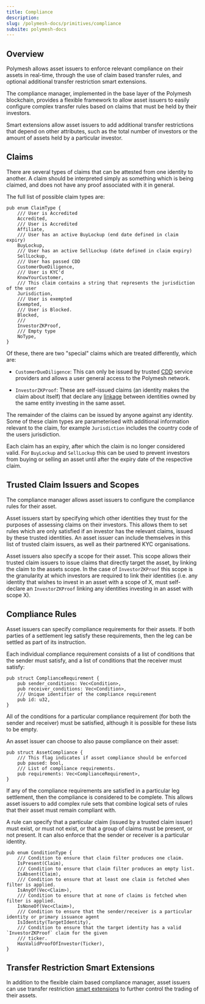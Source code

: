 ```yaml
---
title: Compliance
description:
slug: /polymesh-docs/primitives/compliance
subsite: polymesh-docs
---
```


## Overview

Polymesh allows asset issuers to enforce relevant compliance on their assets in real-time, through the use of claim based transfer rules, and optional additional transfer restriction smart extensions.

The compliance manager, implemented in the base layer of the Polymesh blockchain, provides a flexible framework to allow asset issuers to easily configure complex transfer rules based on claims that must be held by their investors.

Smart extensions allow asset issuers to add additional transfer restrictions that depend on other attributes, such as the total number of investors or the amount of assets held by a particular investor.

## Claims

There are several types of claims that can be attested from one identity to another. A claim should be interpreted simply as something which is being claimed, and does not have any proof associated with it in general.

The full list of possible claim types are:  

```
pub enum ClaimType {
    /// User is Accredited
    Accredited,
    /// User is Accredited
    Affiliate,
    /// User has an active BuyLockup (end date defined in claim expiry)
    BuyLockup,
    /// User has an active SellLockup (date defined in claim expiry)
    SellLockup,
    /// User has passed CDD
    CustomerDueDiligence,
    /// User is KYC'd
    KnowYourCustomer,
    /// This claim contains a string that represents the jurisdiction of the user
    Jurisdiction,
    /// User is exempted
    Exempted,
    /// User is Blocked.
    Blocked,
    ///
    InvestorZKProof,
    /// Empty type
    NoType,
}
```

Of these, there are two "special" claims which are treated differently, which are:  

- `CustomerDueDiligence`: This can only be issued by trusted [CDD](./cdd.md) service providers and allows a user general access to the Polymesh network.

- `InvestorZKProof`: These are self-issued claims (an identity makes the claim about itself) that declare any [linkage](./confidential_identity.md) between identities owned by the same entity investing in the same asset.

The remainder of the claims can be issued by anyone against any identity. Some of these claim types are parameterised with additional information relevant to the claim, for example `Jurisdiction` includes the country code of the users jurisdiction.

Each claim has an expiry, after which the claim is no longer considered valid. For `BuyLockup` and `SellLockup` this can be used to prevent investors from buying or selling an asset until after the expiry date of the respective claim.

## Trusted Claim Issuers and Scopes

The compliance manager allows asset issuers to configure the compliance rules for their asset.

Asset issuers start by specifying which other identities they trust for the purposes of assessing claims on their investors. This allows them to set rules which are only satisfied if an investor has the relevant claims, issued by these trusted identities. An asset issuer can include themselves in this list of trusted claim issuers, as well as their partnered KYC organisations.

Asset issuers also specify a scope for their asset. This scope allows their trusted claim issuers to issue claims that directly target the asset, by linking the claim to the assets scope. In the case of `InvestorZKProof` this scope is the granularity at which investors are required to link their identities (i.e. any identity that wishes to invest in an asset with a scope of X, must self-declare an `InvestorZKProof` linking any identities investing in an asset with scope X).

## Compliance Rules

Asset issuers can specify compliance requirements for their assets. If both parties of a settlement leg satisfy these requirements, then the leg can be settled as part of its instruction.

Each individual compliance requirement consists of a list of conditions that the sender must satisfy, and a list of conditions that the receiver must satisfy:  

```
pub struct ComplianceRequirement {
    pub sender_conditions: Vec<Condition>,
    pub receiver_conditions: Vec<Condition>,
    /// Unique identifier of the compliance requirement
    pub id: u32,
}
```

All of the conditions for a particular compliance requirement (for both the sender and receiver) must be satisfied, although it is possible for these lists to be empty.

An asset issuer can choose to also pause compliance on their asset:  

```
pub struct AssetCompliance {
    /// This flag indicates if asset compliance should be enforced
    pub paused: bool,
    /// List of compliance requirements.
    pub requirements: Vec<ComplianceRequirement>,
}
```

If any of the compliance requirements are satisfied in a particular leg settlement, then the compliance is considered to be complete. This allows asset issuers to add complex rule sets that combine logical sets of rules that their asset must remain compliant with.

A rule can specify that a particular claim (issued by a trusted claim issuer) must exist, or must not exist, or that a group of claims must be present, or not present. It can also enforce that the sender or receiver is a particular identity.

```
pub enum ConditionType {
    /// Condition to ensure that claim filter produces one claim.
    IsPresent(Claim),
    /// Condition to ensure that claim filter produces an empty list.
    IsAbsent(Claim),
    /// Condition to ensure that at least one claim is fetched when filter is applied.
    IsAnyOf(Vec<Claim>),
    /// Condition to ensure that at none of claims is fetched when filter is applied.
    IsNoneOf(Vec<Claim>),
    /// Condition to ensure that the sender/receiver is a particular identity or primary issuance agent
    IsIdentity(TargetIdentity),
    /// Condition to ensure that the target identity has a valid `InvestorZKProof` claim for the given
    /// ticker.
    HasValidProofOfInvestor(Ticker),
}
```

## Transfer Restriction Smart Extensions

In addition to the flexible claim based compliance manager, asset issuers can use transfer restriction [smart extensions](./smart_extensions.md) to further control the trading of their assets.